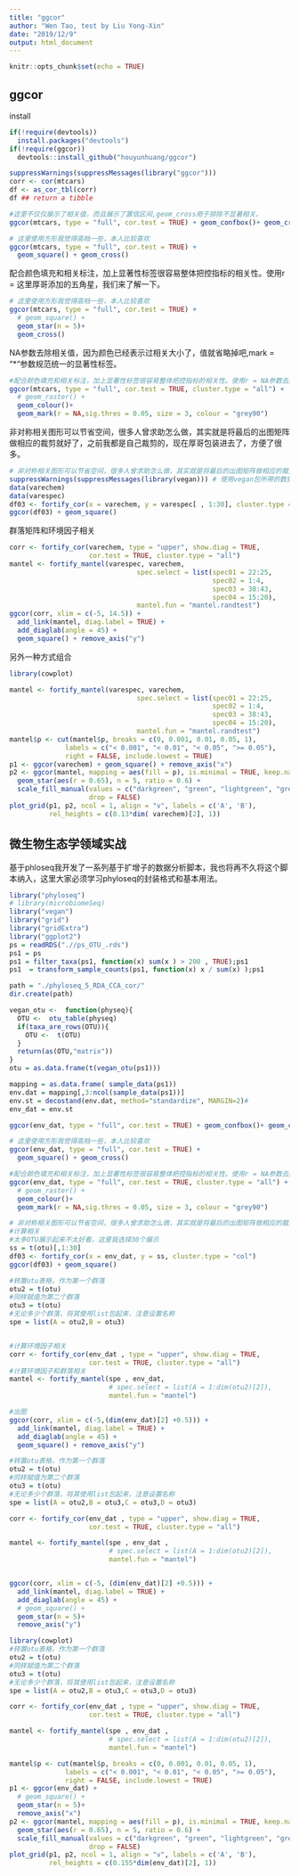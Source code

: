 ---
title: "ggcor"
author: "Wen Tao, test by Liu Yong-Xin"
date: "2019/12/9"
output: html_document
---

```{r setup, include=FALSE}
knitr::opts_chunk$set(echo = TRUE)
```

## ggcor

install

```{r install}
if(!require(devtools))
  install.packages("devtools")
if(!require(ggcor))
  devtools::install_github("houyunhuang/ggcor")
```

```{r}
suppressWarnings(suppressMessages(library("ggcor")))
corr <- cor(mtcars)
df <- as_cor_tbl(corr)
df ## return a tibble
```


```{r}
#这里不仅仅展示了相关值，而且展示了置信区间,geom_cross用于排除不显著相关。
ggcor(mtcars, type = "full", cor.test = TRUE) + geom_confbox()+ geom_cross()
```

```{r}
# 这里使用方形我觉得高档一些，本人比较喜欢
ggcor(mtcars, type = "full", cor.test = TRUE) +
  geom_square() + geom_cross()
```

配合颜色填充和相关标注，加上显著性标签很容易整体把控指标的相关性。使用r = 这里厚哥添加的五角星，我们来了解一下。

```{r}
# 这里使用方形我觉得高档一些，本人比较喜欢
ggcor(mtcars, type = "full", cor.test = TRUE) +
  # geom_square() +
  geom_star(n = 5)+
  geom_cross()
```

NA参数去除相关值，因为颜色已经表示过相关大小了，值就省略掉吧,mark = "*"参数规范统一的显著性标签。

```{r}
#配合颜色填充和相关标注，加上显著性标签很容易整体把控指标的相关性。使用r = NA参数去除相关值，因为颜色已经表示过相关大小了，值就省略掉吧,mark = "*"参数规范统一的显著性标签。
ggcor(mtcars, type = "full", cor.test = TRUE, cluster.type = "all") +
  # geom_raster() +
  geom_colour()+
  geom_mark(r = NA,sig.thres = 0.05, size = 3, colour = "grey90")
```
非对称相关图形可以节省空间，很多人曾求助怎么做，其实就是将最后的出图矩阵做相应的裁剪就好了，之前我都是自己裁剪的，现在厚哥包装进去了，方便了很多。

```{r}
# 非对称相关图形可以节省空间，很多人曾求助怎么做，其实就是将最后的出图矩阵做相应的裁剪就好了，之前我都是自己裁剪的，现在厚哥包装进去了，方便了很多。
suppressWarnings(suppressMessages(library(vegan))) # 使用vegan包所带的数据集
data(varechem)
data(varespec)
df03 <- fortify_cor(x = varechem, y = varespec[ , 1:30], cluster.type = "col")
ggcor(df03) + geom_square()
```
群落矩阵和环境因子相关

```{r}
corr <- fortify_cor(varechem, type = "upper", show.diag = TRUE,
                    cor.test = TRUE, cluster.type = "all")
mantel <- fortify_mantel(varespec, varechem,
                                spec.select = list(spec01 = 22:25,
                                                   spec02 = 1:4,
                                                   spec03 = 38:43,
                                                   spec04 = 15:20),
                                mantel.fun = "mantel.randtest")
ggcor(corr, xlim = c(-5, 14.5)) +
  add_link(mantel, diag.label = TRUE) +
  add_diaglab(angle = 45) +
  geom_square() + remove_axis("y")
```
另外一种方式组合

```{r}
library(cowplot)

mantel <- fortify_mantel(varespec, varechem,
                                spec.select = list(spec01 = 22:25,
                                                   spec02 = 1:4,
                                                   spec03 = 38:43,
                                                   spec04 = 15:20),
                                mantel.fun = "mantel.randtest")
mantel$p <- cut(mantel$p, breaks = c(0, 0.001, 0.01, 0.05, 1),
              labels = c("< 0.001", "< 0.01", "< 0.05", ">= 0.05"),
              right = FALSE, include.lowest = TRUE)
p1 <- ggcor(varechem) + geom_square() + remove_axis("x")
p2 <- ggcor(mantel, mapping = aes(fill = p), is.minimal = TRUE, keep.name = TRUE) +
  geom_star(aes(r = 0.65), n = 5, ratio = 0.6) +
  scale_fill_manual(values = c("darkgreen", "green", "lightgreen", "grey95"),
                    drop = FALSE)
plot_grid(p1, p2, ncol = 1, align = "v", labels = c('A', 'B'),
          rel_heights = c(0.13*dim( varechem)[2], 1))
```
## 微生物生态学领域实战

基于phloseq我开发了一系列基于扩增子的数据分析脚本，我也将再不久将这个脚本纳入，这里大家必须学习phyloseq的封装格式和基本用法。

```{r}
library("phyloseq")
# library(microbiomeSeq)
library("vegan")
library("grid")
library("gridExtra")
library("ggplot2")
ps = readRDS(".//ps_OTU_.rds")
ps1 = ps
ps1 = filter_taxa(ps1, function(x) sum(x ) > 200 , TRUE);ps1
ps1  = transform_sample_counts(ps1, function(x) x / sum(x) );ps1

```

```{r}
path = "./phyloseq_5_RDA_CCA_cor/"
dir.create(path)

vegan_otu <-  function(physeq){
  OTU <-  otu_table(physeq)
  if(taxa_are_rows(OTU)){
    OTU <-  t(OTU)
  }
  return(as(OTU,"matrix"))
}
otu = as.data.frame(t(vegan_otu(ps1)))

mapping = as.data.frame( sample_data(ps1))
env.dat = mapping[,3:ncol(sample_data(ps1))]
env.st = decostand(env.dat, method="standardize", MARGIN=2)#
env_dat = env.st
```

```{r}
ggcor(env_dat, type = "full", cor.test = TRUE) + geom_confbox()+ geom_cross()

```
```{r}
# 这里使用方形我觉得高档一些，本人比较喜欢
ggcor(env_dat, type = "full", cor.test = TRUE) +
  geom_square() + geom_cross()
```

```{r}
#配合颜色填充和相关标注，加上显著性标签很容易整体把控指标的相关性。使用r = NA参数去除相关值，因为颜色已经表示过相关大小了，值就省略掉吧,mark = "*"参数规范统一的显著性标签。
ggcor(env_dat, type = "full", cor.test = TRUE, cluster.type = "all") +
  # geom_raster() +
  geom_colour()+
  geom_mark(r = NA,sig.thres = 0.05, size = 3, colour = "grey90")
```

```{r}
# 非对称相关图形可以节省空间，很多人曾求助怎么做，其实就是将最后的出图矩阵做相应的裁剪就好了，之前我都是自己裁剪的，现在厚哥包装进去了，方便了很多。
#计算相关
#太多OTU展示起来不太好看，这里我选择30个展示
ss = t(otu)[,1:30]
df03 <- fortify_cor(x = env_dat, y = ss, cluster.type = "col")
ggcor(df03) + geom_square()
```

```{r}
#转置otu表格，作为第一个群落
otu2 = t(otu)
#同样赋值为第二个群落
otu3 = t(otu)
#无论多少个群落，将其使用list包起来，注意设置名称
spe = list(A = otu2,B = otu3)


#计算环境因子相关
corr <- fortify_cor(env_dat , type = "upper", show.diag = TRUE,
                    cor.test = TRUE, cluster.type = "all")
#计算环境因子和群落相关
mantel <- fortify_mantel(spe , env_dat,
                         # spec.select = list(A = 1:dim(otu2)[2]),
                         mantel.fun = "mantel")

#出图
ggcor(corr, xlim = c(-5,(dim(env_dat)[2] +0.5))) +
  add_link(mantel, diag.label = TRUE) +
  add_diaglab(angle = 45) +
  geom_square() + remove_axis("y")
```
```{r}
#转置otu表格，作为第一个群落
otu2 = t(otu)
#同样赋值为第二个群落
otu3 = t(otu)
#无论多少个群落，将其使用list包起来，注意设置名称
spe = list(A = otu2,B = otu3,C = otu3,D = otu3)

corr <- fortify_cor(env_dat , type = "upper", show.diag = TRUE,
                    cor.test = TRUE, cluster.type = "all")

mantel <- fortify_mantel(spe , env_dat ,
                         # spec.select = list(A = 1:dim(otu2)[2]),
                         mantel.fun = "mantel")


ggcor(corr, xlim = c(-5, (dim(env_dat)[2] +0.5))) +
  add_link(mantel, diag.label = TRUE) +
  add_diaglab(angle = 45) +
  # geom_square() +
  geom_star(n = 5)+
  remove_axis("y")
```

```{r}
library(cowplot)
#转置otu表格，作为第一个群落
otu2 = t(otu)
#同样赋值为第二个群落
otu3 = t(otu)
#无论多少个群落，将其使用list包起来，注意设置名称
spe = list(A = otu2,B = otu3,C = otu3,D = otu3)

corr <- fortify_cor(env_dat , type = "upper", show.diag = TRUE,
                    cor.test = TRUE, cluster.type = "all")

mantel <- fortify_mantel(spe , env_dat ,
                         # spec.select = list(A = 1:dim(otu2)[2]),
                         mantel.fun = "mantel")

mantel$p <- cut(mantel$p, breaks = c(0, 0.001, 0.01, 0.05, 1),
              labels = c("< 0.001", "< 0.01", "< 0.05", ">= 0.05"),
              right = FALSE, include.lowest = TRUE)
p1 <- ggcor(env_dat) +
  # geom_square() +
  geom_star(n = 5)+
  remove_axis("x")
p2 <- ggcor(mantel, mapping = aes(fill = p), is.minimal = TRUE, keep.name = TRUE) +
  geom_star(aes(r = 0.65), n = 5, ratio = 0.6) +
  scale_fill_manual(values = c("darkgreen", "green", "lightgreen", "grey95"),
                    drop = FALSE)
plot_grid(p1, p2, ncol = 1, align = "v", labels = c('A', 'B'),
          rel_heights = c(0.155*dim(env_dat)[2], 1))
```

